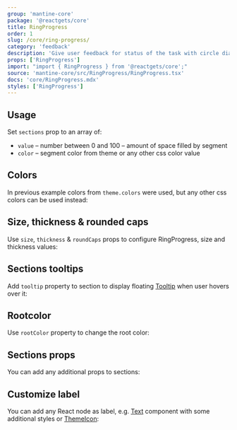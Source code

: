 ```yaml
---
group: 'mantine-core'
package: '@reactgets/core'
title: RingProgress
order: 1
slug: /core/ring-progress/
category: 'feedback'
description: 'Give user feedback for status of the task with circle diagram'
props: ['RingProgress']
import: "import { RingProgress } from '@reactgets/core';"
source: 'mantine-core/src/RingProgress/RingProgress.tsx'
docs: 'core/RingProgress.mdx'
styles: ['RingProgress']
---
```



## Usage

Set `sections` prop to an array of:

- `value` – number between 0 and 100 – amount of space filled by segment
- `color` – segment color from theme or any other css color value

<Demo data={RingProgressDemos.usage} />

## Colors

In previous example colors from `theme.colors` were used, but any other css colors can be used instead:

<Demo data={RingProgressDemos.colors} />

## Size, thickness & rounded caps

Use `size`, `thickness` & `roundCaps` props to configure RingProgress, size and thickness values:

<Demo data={RingProgressDemos.configurator} />

## Sections tooltips

Add `tooltip` property to section to display floating [Tooltip](/core/tooltip/) when user hovers over it:

<Demo data={RingProgressDemos.tooltip} />

## Rootcolor

Use `rootColor` property to change the root color:

<Demo data={RingProgressDemos.rootColor} />

## Sections props

You can add any additional props to sections:

<Demo data={RingProgressDemos.sectionsProps} />

## Customize label

You can add any React node as label, e.g. [Text](/core/text/) component with some additional styles
or [ThemeIcon](/core/theme-icon/):

<Demo data={RingProgressDemos.label} />
